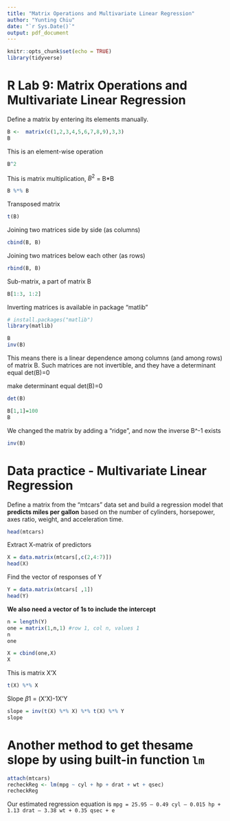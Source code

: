 ```yaml
---
title: "Matrix Operations and Multivariate Linear Regression"
author: "Yunting Chiu"
date: "`r Sys.Date()`"
output: pdf_document
---
```


```r
knitr::opts_chunk$set(echo = TRUE)
library(tidyverse)
```

# R Lab 9: Matrix Operations and Multivariate Linear Regression

Define a matrix by entering its elements manually.
```r
B <-  matrix(c(1,2,3,4,5,6,7,8,9),3,3)
B
```
This is an element-wise operation
```r
B^2
```

This is matrix multiplication, $B^2$ = B*B
```r
B %*% B
```

Transposed matrix
```r
t(B)
```


Joining two matrices side by side (as columns)
```r
cbind(B, B)
```

Joining two matrices below each other (as rows)
```r
rbind(B, B)
```

Sub-matrix, a part of matrix B
```r
B[1:3, 1:2]
```

Inverting matrices is available in package “matlib”
```r
# install.packages("matlib")
library(matlib)
```

```r
B
inv(B)
```
This means there is a linear dependence among columns (and among rows) of matrix B. Such matrices are not invertible, and they have a determinant equal det(B)=0

make determinant equal det(B)=0
```r
det(B)
```

```r
B[1,1]=100
B
```

We changed the matrix by adding a “ridge”, and now the inverse B^-1 exists
```r
inv(B)
```

# Data practice - Multivariate Linear Regression
Define a matrix from the “mtcars” data set and build a regression model that **predicts miles per gallon** based on the number of cylinders, horsepower, axes ratio, weight, and acceleration time.
```r
head(mtcars)
```
Extract X-matrix of predictors
```r
X = data.matrix(mtcars[,c(2,4:7)])
head(X)
```
Find the vector of responses of Y 
```r
Y = data.matrix(mtcars[ ,1])
head(Y)
```

**We also need a vector of 1s to include the intercept**
```r
n = length(Y)
one = matrix(1,n,1) #row 1, col n, values 1
n
one
```

```r
X = cbind(one,X)
X
```

This is matrix X’X
```r
t(X) %*% X 
```

Slope $\beta1$ = (X’X)-1X’Y
```r
slope = inv(t(X) %*% X) %*% t(X) %*% Y
slope
```

# Another method to get thesame slope by using built-in function `lm`
```r
attach(mtcars)
recheckReg <- lm(mpg ~ cyl + hp + drat + wt + qsec)
recheckReg
```

Our estimated regression equation is `mpg = 25.95 – 0.49 cyl – 0.015 hp + 1.13 drat – 3.38 wt + 0.35 qsec + e`

